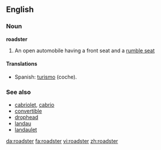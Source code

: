 ==English==
===Noun===
'''roadster'''

# An open automobile having a front seat and a [[rumble seat]]

====Translations====
*Spanish: [[turismo]] (coche).

===See also===
*[[cabriolet]], [[cabrio]]
*[[convertible]]
*[[drophead]]
*[[landau]]
*[[landaulet]]

[[da:roadster]]
[[fa:roadster]]
[[vi:roadster]]
[[zh:roadster]]